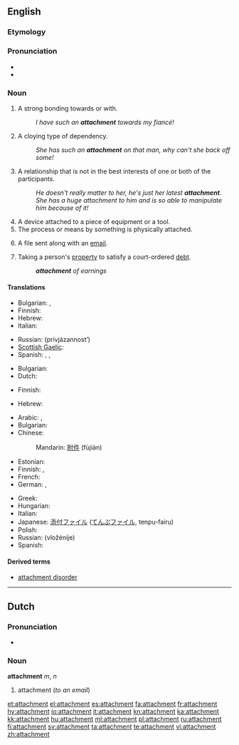 {{slim-wikipedia|dab=attachment}}
==English==

===Etymology===
{{etystub}}

===Pronunciation===
* {{IPA|/əˈtæʧmənt/}}
* {{audio|en-us-attachment.ogg|Audio (US)}}

===Noun===
{{en-noun|s|-}}

# A strong bonding towards or with.
#: ''I have such an '''attachment''' towards my fiancé!''
# {{rfv-sense}} A cloying type of dependency.
#: ''She has such an '''attachment''' on that man, why can't she back off some!''
# {{rfv-sense}} A relationship that is not in the best interests of one or both of the participants.
#: ''He doesn't really matter to her, he's just her latest '''attachment'''.''
#: ''She has a huge attachment to him and is so able to manipulate him because of it!''
# A device attached to a piece of equipment or a tool.
# The process or means by something is physically attached.
# {{computing}} A file sent along with an [[email]].
# {{legal}} Taking a person's [[property]] to satisfy a court-ordered [[debt]].
#: '''''attachment''' of earnings''

====Translations====
{{trans-top|A strong bonding towards or with}}
* Bulgarian: {{t|bg|вярност}},  {{t|bg|привързаност}}
* Finnish: {{t-|fi|kiintymys}}
* Hebrew: {{t-|he|התדבקות|tr=hitdabqoot}}
* Italian: {{t|it|legame|m}}
{{trans-mid}}
* Russian: {{t+|ru|привязанность|f}} (privjázannost’)
* [[Scottish Gaelic]]: {{t|gd|tlachd|f}}
* Spanish: {{t|es|apego|m}}, {{t|es|cariño}}, {{t|es|afición|f}}
{{trans-bottom}}

{{trans-top|A cloying type of dependency}}
* Bulgarian: {{t|bg|преданост}}
* Dutch: {{t-|nl|gehechtheid|f}}
{{trans-mid}}
* Finnish: {{t-|fi|kiintymys}}
{{trans-bottom}}

{{trans-top|A relationship that is not in the best interests of one or both of the participants}}
* Hebrew: {{t-|he|התדבקות|tr=hitdabqoot}}
{{trans-mid}}
{{trans-bottom}}

{{trans-top|A file sent along with an email}}
* Arabic: {{t|ar|إلحاق|m|tr='ílHaq}}, {{t|ar|ملحق|m|tr=múlHaq}}
* Bulgarian: {{t+|bg|приложение}}
* Chinese:
*: Mandarin: [[附件]] (fùjiàn)
* Estonian: {{t|et|kaasatud fail}}
* Finnish: {{t-|fi|liitetiedosto}}, {{t+|fi|liite}}
* French: {{t+|fr|pièce jointe}}
* German: {{t+|de|Anlage|f}}, {{t+|de|Anhang|m}}
{{trans-mid}}
* Greek: {{t+|el|επισύναψη|f}}
* Hungarian: {{t|hu|melléklet}}
* Italian: {{t+|it|allegato|m}}
* Japanese: [[添付ファイル]] ([[てんぷファイル]], tenpu-fairu)
* Polish: {{t+|pl|załącznik|m}}
* Russian: {{t|ru|вложение|n}} (vložénije)
* Spanish: {{t|es|archivo adjunto}}
{{trans-bottom}}

====Derived terms====
* [[attachment disorder]]

----

==Dutch==

===Pronunciation===
* {{IPA|/aˈtæʧmɛnt/|lang=nl}}

===Noun===
'''attachment''' ''m'', ''n''

# attachment (''to an email'')

[[et:attachment]]
[[el:attachment]]
[[es:attachment]]
[[fa:attachment]]
[[fr:attachment]]
[[hy:attachment]]
[[io:attachment]]
[[it:attachment]]
[[kn:attachment]]
[[ka:attachment]]
[[kk:attachment]]
[[hu:attachment]]
[[ml:attachment]]
[[pl:attachment]]
[[ru:attachment]]
[[fi:attachment]]
[[sv:attachment]]
[[ta:attachment]]
[[te:attachment]]
[[vi:attachment]]
[[zh:attachment]]